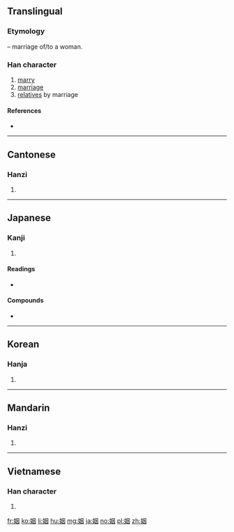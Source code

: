 {{also|婣}}
==Translingual==
===Etymology===
{{Han compound|女|t1=woman|因|ls=psc|c1=s|c2=p}} – marriage of/to a woman.

===Han character===
{{Han char|rn=38|rad=女|as=06|sn=9|four=46400|canj=WKS|ids=⿱女因}}

# [[marry]]
# [[marriage]]
# [[relative]]s by marriage

====References====
* {{Han ref|kx=0261.160|dkj=06250|dj=0527.190|hdz=21044.080|uh=59FB|ud=23035|bh=ABC3|bd=43971}}

----

==Cantonese==

===Hanzi===
{{yue-hanzi|jyut=jan1|y=yan1}}

# {{defn|lang=yue|sort=女06}}

----

==Japanese==

===Kanji===
{{ja-kanji|grade=c|rs=女06}}

# {{defn|lang=ja|sort=女06}}

====Readings====
* {{ja-readings|on=[[いん]] (in)|kun=[[とつぐ]] (totsugu)}}

====Compounds====
* {{term|婚姻||marriage, matrimony|tr=[[こんいん]], kon'in|sc=Jpan|lang=ja}}

----

==Korean==

===Hanja===
{{ko-hanja|hangeul=인|rv=in|mr=in}}

# {{defn|lang=ko|sort=女06}}

----

==Mandarin==

===Hanzi===
{{cmn-hanzi|pin=[[yīn]] ([[yin1]]), [[ráo]] ([[rao2]])|wg=yin<sup>1</sup>, jao<sup>2</sup>}}

# {{姻: marriage; exp: 婚姻}}

----

==Vietnamese==

===Han character===
{{vi-hantu|nhân|rs=女06}}

# {{defn|lang=vi|sort=女06}}

[[fr:姻]]
[[ko:姻]]
[[li:姻]]
[[hu:姻]]
[[mg:姻]]
[[ja:姻]]
[[no:姻]]
[[pl:姻]]
[[zh:姻]]